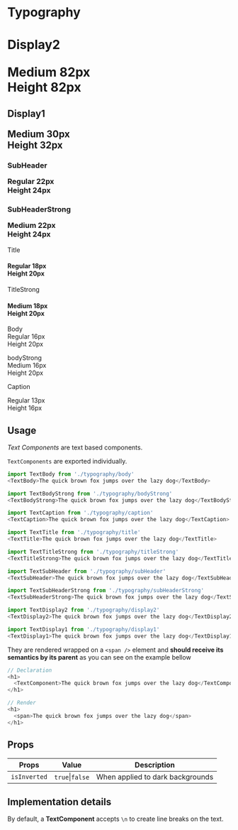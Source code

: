 


<Meta title="Design Tokens|Typography" />

# Typography

 <h1 style={{ marginBottom: space.xxl }}>
    <p style={{ marginBottom: space.s }}>
      <TextBody>Display2</TextBody>
    </p>
    <TextDisplay2>
      Medium 82px <br /> Height 82px
    </TextDisplay2>
  </h1>
  <h2 style={{ marginBottom: space.xxl }}>
    <p style={{ marginBottom: space.s }}>
      <TextBody>Display1</TextBody>
    </p>
    <TextDisplay1>
      Medium 30px <br /> Height 32px
    </TextDisplay1>
  </h2>
  <h3 style={{ marginBottom: space.xxl }}>
    <p style={{ marginBottom: space.s }}>
      <TextBody>SubHeader</TextBody>
    </p>
    <TextSubHeader>
      Regular 22px <br /> Height 24px
    </TextSubHeader>
  </h3>
  <h3 style={{ marginBottom: space.xxl }}>
    <p style={{ marginBottom: space.s }}>
      <TextBody>SubHeaderStrong</TextBody>
    </p>
    <TextSubHeaderStrong>
      Medium 22px <br /> Height 24px
    </TextSubHeaderStrong>
  </h3>

  <p style={{ marginBottom: space.s }}>
    <TextBody>Title</TextBody>
  </p>
  <h4 style={{ marginTop: 0, marginBottom: space.xxl }}>
    <TextTitle>
      Regular 18px <br /> Height 20px
    </TextTitle>
  </h4>

  <p style={{ marginBottom: space.s }}>
    <TextBody>TitleStrong</TextBody>
  </p>
  <h4 style={{ marginTop: 0, marginBottom: space.xxl }}>
    <TextTitleStrong>
      Medium 18px <br /> Height 20px
    </TextTitleStrong>
  </h4>

  <p style={{ marginBottom: space.xxl }}>
    <TextBody>Body</TextBody>
    <br />
    <TextBody>
      Regular 16px <br /> Height 20px
    </TextBody>
  </p>

  <p style={{ marginBottom: space.xxl }}>
    <TextBody>bodyStrong</TextBody>
    <br />
    <TextBodyStrong>
      Medium 16px <br /> Height 20px
    </TextBodyStrong>
  </p>

  <figcaption>
    <p style={{ marginBottom: space.s }}>
      <TextBody>Caption</TextBody>
    </p>
    <TextCaption>
      Regular 13px <br /> Height 16px
    </TextCaption>
  </figcaption>

## Usage

_Text Components_ are text based components.

`TextComponents` are exported individually.

```js
import TextBody from './typography/body'
<TextBody>The quick brown fox jumps over the lazy dog</TextBody>
```

```js
import TextBodyStrong from './typography/bodyStrong'
<TextBodyStrong>The quick brown fox jumps over the lazy dog</TextBodyStrong>
```

```js
import TextCaption from './typography/caption'
<TextCaption>The quick brown fox jumps over the lazy dog</TextCaption>
```

```js
import TextTitle from './typography/title'
<TextTitle>The quick brown fox jumps over the lazy dog</TextTitle>
```
```js
import TextTitleStrong from './typography/titleStrong'
<TextTitleStrong>The quick brown fox jumps over the lazy dog</TextTitleStrong>
```
```js
import TextSubHeader from './typography/subHeader'
<TextSubHeader>The quick brown fox jumps over the lazy dog</TextSubHeader>
```
```js
import TextSubHeaderStrong from './typography/subHeaderStrong'
<TextSubHeaderStrong>The quick brown fox jumps over the lazy dog</TextSubHeaderStrong>
```
```js
import TextDisplay2 from './typography/display2'
<TextDisplay2>The quick brown fox jumps over the lazy dog</TextDisplay2>
```
```js
import TextDisplay1 from './typography/display1'
<TextDisplay1>The quick brown fox jumps over the lazy dog</TextDisplay1>
```


They are rendered wrapped on a `<span />` element and **should receive its semantics by its parent** as you can see on the example bellow

```js
// Declaration
<h1>
  <TextComponent>The quick brown fox jumps over the lazy dog</TextComponent>
</h1>
```
```js
// Render
<h1>
  <span>The quick brown fox jumps over the lazy dog</span>
</h1>
```

## Props

| **Props**    | **Value**       | **Description**                  |
| ------------ | --------------- | -------------------------------- |
| `isInverted` | `true`\|`false` | When applied to dark backgrounds |

## Implementation details

By default, a **TextComponent** accepts `\n` to create line breaks on the text.
